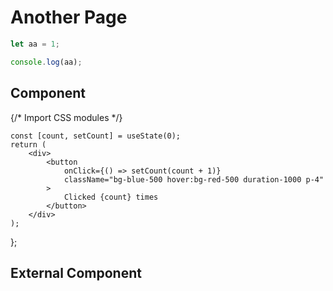 # Another Page

```js filename="demo.js" {3} copy
let aa = 1;

console.log(aa);
```

## Component


{/* Import CSS modules */}

    const [count, setCount] = useState(0);
    return (
        <div>
            <button
                onClick={() => setCount(count + 1)}
                className="bg-blue-500 hover:bg-red-500 duration-1000 p-4"
            >
                Clicked {count} times
            </button>
        </div>
    );
};

<Counter />

## External Component


<Counters />
